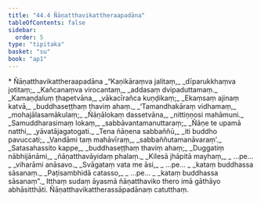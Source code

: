 ```yaml
---
title: "44.4 Ñāṇatthavikattheraapadāna"
tableOfContents: false
sidebar:
  order: 5
type: "tipitaka"
basket: "su"
book: "ap1"
---
```



<DynamicBreadcrumb />

<Paragraph type="center" book="ap1">
* Ñāṇatthavikattheraapadāna
</Paragraph>

<Division number="35" book="ap1">

<Paragraph number="5704" type="verses" book="ap1">
_“Kaṇikāraṃva jalitaṃ,_  
_dīparukkhaṃva jotitaṃ;_  
_Kañcanaṃva virocantaṃ,_  
_addasaṃ dvipaduttamaṃ._  

</Paragraph>

</Division>
<Division number="36" book="ap1">

<Paragraph number="5705" type="verses" book="ap1">
_Kamaṇḍaluṃ ṭhapetvāna,_  
_vākacīrañca kuṇḍikaṃ;_  
_Ekaṃsaṃ ajinaṃ katvā,_  
_buddhaseṭṭhaṃ thaviṃ ahaṃ._  

</Paragraph>

</Division>
<Division number="37" book="ap1">

<Paragraph number="5706" type="verses" book="ap1">
_‘Tamandhakāraṃ vidhamaṃ,_  
_mohajālasamākulaṃ;_  
_Ñāṇālokaṃ dassetvāna,_  
_nittiṇṇosi mahāmuni._  

</Paragraph>

</Division>
<Division number="38" book="ap1">

<Paragraph number="5707" type="verses" book="ap1">
_Samuddharasimaṃ lokaṃ,_  
_sabbāvantamanuttaraṃ;_  
_Ñāṇe te upamā natthi,_  
_yāvatājagatogati._  

</Paragraph>

</Division>
<Division number="39" book="ap1">

<Paragraph number="5708" type="verses" book="ap1">
_Tena ñāṇena sabbaññū,_  
_iti buddho pavuccati;_  
_Vandāmi taṃ mahāvīraṃ,_  
_sabbaññutamanāvaraṃ’._  

</Paragraph>

</Division>
<Division number="40" book="ap1">

<Paragraph number="5709" type="verses" book="ap1">
_Satasahassito kappe,_  
_buddhaseṭṭhaṃ thaviṃ ahaṃ;_  
_Duggatiṃ nābhijānāmi,_  
_ñāṇatthavāyidaṃ phalaṃ._  

</Paragraph>

</Division>
<Division number="41" book="ap1">

<Paragraph number="5710" type="verses" book="ap1">
_Kilesā jhāpitā mayhaṃ,_  
_ …pe… _  
_viharāmi anāsavo._  

</Paragraph>

</Division>
<Division number="42" book="ap1">

<Paragraph number="5711" type="verses" book="ap1">
_Svāgataṃ vata me āsi,_  
_ …pe… _  
_kataṃ buddhassa sāsanaṃ._  

</Paragraph>

</Division>
<Division number="43" book="ap1">

<Paragraph number="5712" type="verses" book="ap1">
_Paṭisambhidā catasso,_  
_ …pe… _  
_kataṃ buddhassa sāsanaṃ”._  

</Paragraph>

<Paragraph number="5713" book="ap1">
Itthaṃ sudaṃ āyasmā ñāṇatthaviko thero imā gāthāyo abhāsitthāti.

</Paragraph>
</Division>

<Paragraph number="5714" type="center" book="ap1">
Ñāṇatthavikattherassāpadānaṃ catutthaṃ.
</Paragraph>